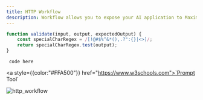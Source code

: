 ```yaml
---
title: HTTP Workflow
description: Workflow allows you to expose your AI application to Maxim using your existing API endpoint.
---
```


```js title="config.js"
function validate(input, output, expectedOutput) {
    const specialCharRegex = /[!@#$%^&*(),.?":{}|<>]/;
    return specialCharRegex.test(output);
}
```

<code> code here </code>


<LoomVideo url="https://drive.google.com/file/d/1uUjmDu-2IlOT_HZfXmnyzs-WK4LLcCqz/preview" />


<a style={{color:"#FFA500"}} href="https://www.w3schools.com">`Prompt Tool`</a>

<img src="./evaluate/workflow/http_workflow/img1.png" alt="http_workflow" />

<Cards>
  <Card title="Overview" href="https://nextjs.org/docs" />
  <Card title="Create a Multimodal Dataset" href="https://fumadocs.vercel.app" />
 <Card title="Import a Multimodal Dataset" href="https://fumadocs.vercel.app" />

</Cards>